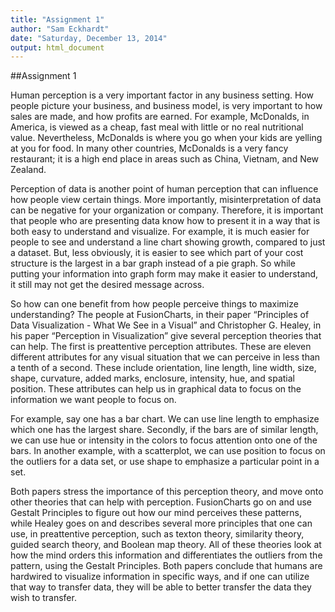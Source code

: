 ```yaml
---
title: "Assignment 1"
author: "Sam Eckhardt"
date: "Saturday, December 13, 2014"
output: html_document
---
```


##Assignment 1

Human perception is a very important factor in any business setting. How people picture your business, and business model, is very important to how sales are made, and how profits are earned. For example, McDonalds, in America, is viewed as a cheap, fast meal with little or no real nutritional value. Nevertheless, McDonalds is where you go when your kids are yelling at you for food. In many other countries, McDonalds is a very fancy restaurant; it is a high end place in areas such as China, Vietnam, and New Zealand. 

Perception of data is another point of human perception that can influence how people view certain things. More importantly, misinterpretation of data can be negative for your organization or company. Therefore, it is important that people who are presenting data know how to present it in a way that is both easy to understand and visualize. For example, it is much easier for people to see and understand a line chart showing growth, compared to just a dataset. But, less obviously, it is easier to see which part of your cost structure is the largest in a bar graph instead of a pie graph. So while putting your information into graph form may make it easier to understand, it still may not get the desired message across. 

So how can one benefit from how people perceive things to maximize understanding? The people at FusionCharts, in their paper "Principles of Data Visualization - What We See in a Visual" and Christopher G. Healey, in his paper "Perception in Visualization" give several perception theories that can help. The first is preattentive perception attributes. These are eleven different attributes for any visual situation that we can perceive in less than a tenth of a second. These include orientation, line length, line width, size, shape, curvature, added marks, enclosure, intensity, hue, and spatial position. These attributes can help us in graphical data to focus on the information we want people to focus on. 

For example, say one has a bar chart. We can use line length to emphasize which one has the largest share. Secondly, if the bars are of similar length, we can use hue or intensity in the colors to focus attention onto one of the bars. In another example, with a scatterplot, we can use position to focus on the outliers for a data set, or use shape to emphasize a particular point in a set. 

Both papers stress the importance of this perception theory, and move onto other theories that can help with perception. FusionCharts go on and use Gestalt Principles to figure out how our mind perceives these patterns, while Healey goes on and describes several more principles that one can use, in preattentive perception, such as texton theory, similarity theory, guided search theory, and Boolean map theory. All of these theories look at how the mind orders this information and differentiates the outliers from the pattern, using the Gestalt Principles. Both papers conclude that humans are hardwired to visualize information in specific ways, and if one can utilize that way to transfer data, they will be able to better transfer the data they wish to transfer. 
